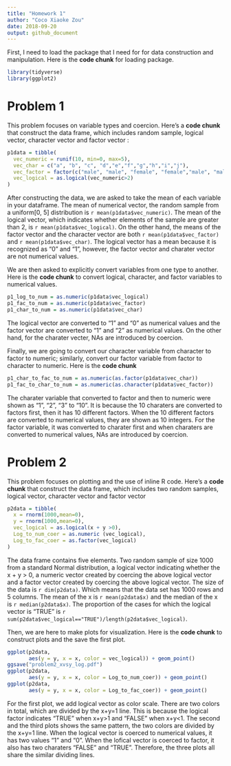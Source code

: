 ```yaml
---
title: "Homework 1"
author: "Coco Xiaoke Zou"
date: 2018-09-20
output: github_document
---
```


First, I need to load the package that I need for for data construction and manipulation. Here is the **code chunk** for loading package. 

```r
library(tidyverse)
library(ggplot2)
```


# Problem 1

This problem focuses on variable types and coercion. Here's a **code chunk** that construct the data frame, which includes random sample, logical vector, character vector and factor vector :

```r
p1data = tibble(
  vec_numeric = runif(10, min=0, max=5),
  vec_char = c("a", "b", "c", "d","e","f","g","h","i","j"),
  vec_factor = factor(c("male", "male", "female", "female","male", "male", "female", "female","male", "male")),
  vec_logical = as.logical(vec_numeric>2)
)

```

After constructing the data, we are asked to take the mean of each variable in your dataframe. The mean of numerical vector, the random sample from a uniform[0, 5] distribution is `r mean(p1data$vec_numeric)`. The mean of the logical vector, which indicates whether elements of the sample are greater than 2, is `r mean(p1data$vec_logical)`. On the other hand, the means of the factor vector and the character vector are both `r mean(p1data$vec_factor)` and `r mean(p1data$vec_char)`. The logical vector has a mean because it is recognized as "0" and "1", however, the factor vector and charater vector are not numerical values.

We are then asked to explicitly convert variables from one type to another. Here is the **code chunk** to convert logical, character, and factor variables to numerical values. 

```r
p1_log_to_num = as.numeric(p1data$vec_logical)
p1_fac_to_num = as.numeric(p1data$vec_factor)
p1_char_to_num = as.numeric(p1data$vec_char)
```

The logical vector are converted to "1" and "0" as numerical values and the factor vector are converted to "1" and "2" as numerical values. On the other hand, for the charater vecter, NAs are introduced by coercion. 

Finally, we are going to convert our character variable from character to factor to numeric; similarly, convert our factor variable from factor to character to numeric. Here is the **code chunk** 

```r
p1_char_to_fac_to_num = as.numeric(as.factor(p1data$vec_char))
p1_fac_to_char_to_num = as.numeric(as.character(p1data$vec_factor))
```

The charater variable that converted to factor and then to numeric were shown as "1", "2", "3" to "10". It is because the 10 charaters are converted to factors first, then it has 10 different factors. When the 10 different factors are converted to numerical values, they are shown as 10 integers. For the factor variable, it was converted to charater first and when charaters are converted to numerical values, NAs are introduced by coercion. 

# Problem 2

This problem focuses on plotting and the use of inline R code. Here's a **code chunk** that construct the data frame, which includes two random samples, logical vector, character vector and factor vector

```r
p2data = tibble(
  x = rnorm(1000,mean=0),
  y = rnorm(1000,mean=0),
  vec_logical = as.logical(x + y >0),
  Log_to_num_coer = as.numeric (vec_logical),
  Log_to_fac_coer = as.factor(vec_logical)
)
```

The data frame contains five elements. Two random sample of size 1000 from a standard Normal distribution, a logical vector indicating whether the x + y > 0, a numeric vector created by coercing the above logical vector and a factor vector created by coercing the above logical vector. The size of the data is `r dim(p2data)`. Which means that the data set has 1000 rows and 5 columns. The mean of the x is `r mean(p2data$x)` and the median of the x is `r median(p2data$x)`. The proportion of the cases for which the logical vector is "TRUE" is `r sum(p2data$vec_logical=="TRUE")/length(p2data$vec_logical)`.

Then, we are here to make plots for visualization. Here is the **code chunk** to construct plots and the save the first plot. 

```r
ggplot(p2data,
       aes(y = y, x = x, color = vec_logical)) + geom_point()
ggsave("problem2_xvsy_log.pdf")
ggplot(p2data,
       aes(y = y, x = x, color = Log_to_num_coer)) + geom_point()
ggplot(p2data,
       aes(y = y, x = x, color = Log_to_fac_coer)) + geom_point()
```

For the first plot, we add logical vector as color scale. There are two colors in total, which are divided by the x+y=1 line. This is because the logical factor indicates "TRUE" when x+y>1 and "FALSE" when x+y<1. The second and the third plots shows the same pattern, the two colors are divided by the x+y=1 line. When the logical vector is coerced to numerical values, it has two values "1" and "0". When the lofical vector is coerced to factor, it also has two charaters "FALSE" and "TRUE". Therefore, the three plots all share the similar dividing lines. 